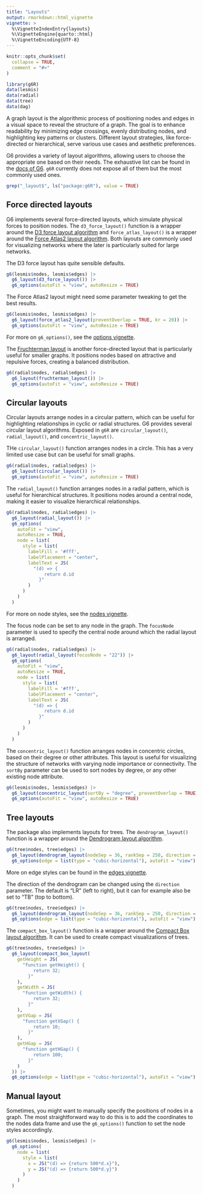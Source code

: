 ```yaml
---
title: "Layouts"
output: rmarkdown::html_vignette
vignette: >
  %\VignetteIndexEntry{layouts}
  %\VignetteEngine{quarto::html}
  %\VignetteEncoding{UTF-8}
---
```


```r
knitr::opts_chunk$set(
  collapse = TRUE,
  comment = "#>"
)
```

```r
library(g6R)
data(lesmis)
data(radial)
data(tree)
data(dag)
```

A graph layout is the algorithmic process of positioning nodes and edges in a visual space to reveal the structure of a graph. The goal is to enhance readability by minimizing edge crossings, evenly distributing nodes, and highlighting key patterns or clusters. Different layout strategies, like force-directed or hierarchical, serve various use cases and aesthetic preferences.

G6 provides a variety of layout algorithms, allowing users to choose the appropriate one based on their needs. The exhaustive list can be found in the [docs of G6](https://g6.antv.antgroup.com/en/manual/layout/overview). `g6R` currently does not expose all of them but the most commonly used ones. 

```r
grep("_layout$", ls("package:g6R"), value = TRUE)
```

## Force directed layouts

G6 implements several force-directed layouts, which simulate physical forces to position nodes. The `d3_force_layout()` function is a wrapper around the [D3 force layout algorithm](g6.antv.antgroup.com/en/manual/layout/build-in/d3-force-layout) and `force_atlas_layout()` is a wrapper around the [Force Atlas2 layout algorithm](https://g6.antv.antgroup.com/en/manual/layout/build-in/force-atlas2-layout). Both layouts are commonly used for visualizing networks where the later is particularly suited for large networks.

The D3 force layout has quite sensible defaults.
```r
g6(lesmis$nodes, lesmis$edges) |>
  g6_layout(d3_force_layout()) |>
  g6_options(autoFit = "view", autoResize = TRUE)
```

The Force Atlas2 layout might need some parameter tweaking to get the best results. 
```r
g6(lesmis$nodes, lesmis$edges) |>
  g6_layout(force_atlas2_layout(preventOverlap = TRUE, kr = 20)) |>
  g6_options(autoFit = "view", autoResize = TRUE)

```

For more on `g6_options()`, see the [options vignette](options.qmd).

The [Fruchterman layout](https://g6.antv.antgroup.com/en/manual/layout/build-in/fruchterman-layout) is another force-directed layout that is particularly useful for smaller graphs. It positions nodes based on attractive and repulsive forces, creating a balanced distribution.

```r
g6(radial$nodes, radial$edges) |>
  g6_layout(fruchterman_layout()) |>
  g6_options(autoFit = "view", autoResize = TRUE)
```

## Circular layouts

Circular layouts arrange nodes in a circular pattern, which can be useful for highlighting relationships in cyclic or radial structures. G6 provides several circular layout algorithms. Exposed in `g6R` are `circular_layout()`, `radial_layout()`, and `concentric_layout()`.

THe `circular_layout()` function arranges nodes in a circle. This has a very limited use case but can be useful for small graphs.

```r
g6(radial$nodes, radial$edges) |>
  g6_layout(circular_layout()) |>
  g6_options(autoFit = "view", autoResize = TRUE)
```

The `radial_layout()` function arranges nodes in a radial pattern, which is useful for hierarchical structures. It positions nodes around a central node, making it easier to visualize hierarchical relationships.

```r
g6(radial$nodes, radial$edges) |>
  g6_layout(radial_layout()) |>
  g6_options(
    autoFit = "view",
    autoResize = TRUE,
    node = list(
      style = list(
        labelFill = '#fff',
        labelPlacement = "center",
        labelText = JS(
          "(d) => {
              return d.id
            }"
        )
      )
    )
  )
```

For more on node styles, see the [nodes vignette](nodes.html).

The focus node can be set to any node in the graph. The `focusNode` parameter is used to specify the central node around which the radial layout is arranged. 
```r
g6(radial$nodes, radial$edges) |>
  g6_layout(radial_layout(focusNode = "22")) |>
  g6_options(
    autoFit = "view",
    autoResize = TRUE,
    node = list(
      style = list(
        labelFill = '#fff',
        labelPlacement = "center",
        labelText = JS(
          "(d) => {
              return d.id
            }"
        )
      )
    )
  )
```

The `concentric_layout()` function arranges nodes in concentric circles, based on their degree or other attributes. This layout is useful for visualizing the structure of networks with varying node importance or connectivity.
The `sortBy` parameter can be used to sort nodes by degree, or any other existing node attribute.
```r
g6(lesmis$nodes, lesmis$edges) |>
  g6_layout(concentric_layout(sortBy = "degree", preventOverlap = TRUE)) |>
  g6_options(autoFit = "view", autoResize = TRUE)
```

## Tree layouts

The package also implements layouts for trees. The `dendrogram_layout()` function is a wrapper around the [Dendrogram layout algorithm](https://g6.antv.antgroup.com/en/manual/layout/build-in/dendrogram-layout).

```r
g6(tree$nodes, tree$edges) |>
  g6_layout(dendrogram_layout(nodeSep = 36, rankSep = 250, direction = "LR")) |>
  g6_options(edge = list(type = "cubic-horizontal"), autoFit = "view")
```

More on edge styles can be found in the [edges vignette](edges.html).

The direction of the dendrogram can be changed using the `direction` parameter. The default is "LR" (left to right), but it can for example also be set to "TB" (top to bottom).
```r
g6(tree$nodes, tree$edges) |>
  g6_layout(dendrogram_layout(nodeSep = 36, rankSep = 250, direction = "TB")) |>
  g6_options(edge = list(type = "cubic-horizontal"), autoFit = "view")
```

The `compact_box_layout()` function is a wrapper around the [Compact Box layout algorithm](https://g6.antv.antgroup.com/en/manual/layout/build-in/compact-box-layout). It can be used to create compact visualizations of trees.
```r
g6(tree$nodes, tree$edges) |>
  g6_layout(compact_box_layout(
    getHeight = JS(
      "function getHeight() {
          return 32;
        }"
    ),
    getWidth = JS(
      "function getWidth() {
          return 32;
        }"
    ),
    getVGap = JS(
      "function getVGap() {
          return 10;
        }"
    ),
    getHGap = JS(
      "function getHGap() {
          return 100;
        }"
    )
  )) |>
  g6_options(edge = list(type = "cubic-horizontal"), autoFit = "view")
```

## Manual layout

Sometimes, you might want to manually specify the positions of nodes in a graph. 
The most straightforward way to do this is to add the coordinates to the nodes data frame and use the `g6_options()` function to set the node styles accordingly.
```r
g6(lesmis$nodes, lesmis$edges) |>
  g6_options(
    node = list(
      style = list(
        x = JS("(d) => {return 500*d.x}"),
        y = JS("(d) => {return 500*d.y}")
      )
    )
  )
```
